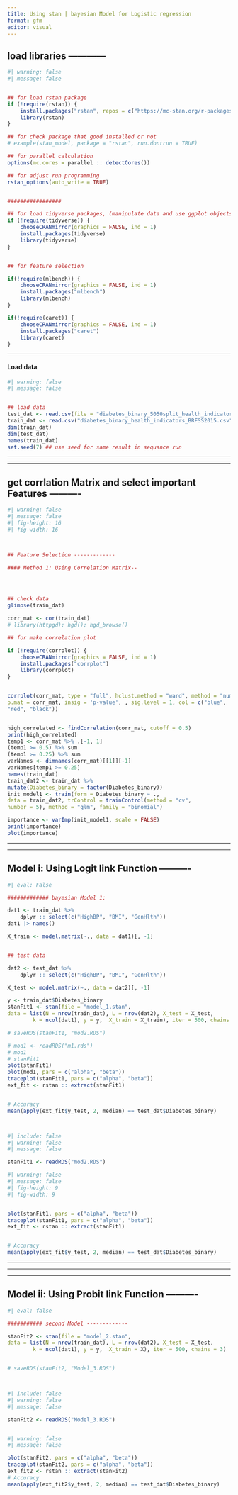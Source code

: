 ```yaml
---
title: Using stan | bayesian Model for Logistic regression 
format: gfm
editor: visual
---
```




## load libraries ------------


```r
#| warning: false
#| message: false


## for load rstan package
if (!require(rstan)) {
    install.packages("rstan", repos = c("https://mc-stan.org/r-packages/", getOption("repos")))
    library(rstan)
}

## for check package that good installed or not
# example(stan_model, package = "rstan", run.dontrun = TRUE)

## for parallel calculation 
options(mc.cores = parallel :: detectCores())

## for adjust run programming
rstan_options(auto_write = TRUE)


#################

## for load tidyverse packages, (manipulate data and use ggplot objects)
if (!require(tidyverse)) {
    chooseCRANmirror(graphics = FALSE, ind = 1)
    install.packages(tidyverse)
    library(tidyverse)
}


## for feature selection 

if(!require(mlbench)) {
    chooseCRANmirror(graphics = FALSE, ind = 1)
    install.packages("mlbench")
    library(mlbench)
}

if(!require(caret)) {
    chooseCRANmirror(graphics = FALSE, ind = 1)
    install.packages("caret")
    library(caret)
}

```




***



#### Load data


```r
#| warning: false
#| message: false


## load data
test_dat <- read.csv(file = "diabetes_binary_5050split_health_indicators_BRFSS2015.csv", header = TRUE)
train_dat <- read.csv("diabetes_binary_health_indicators_BRFSS2015.csv", header = TRUE)
dim(train_dat)
dim(test_dat)
names(train_dat)
set.seed(7) ## use seed for same result in sequance run 
```




***
***




## get corrlation Matrix and select important Features ----------



```r
#| warning: false
#| message: false
#| fig-height: 16
#| fig-width: 16



## Feature Selection -------------

#### Method 1: Using Correlation Matrix--




## check data
glimpse(train_dat)

corr_mat <- cor(train_dat)
# library(httpgd); hgd(); hgd_browse()

## for make correlation plot

if (!require(corrplot)) {
    chooseCRANmirror(graphics = FALSE, ind = 1)
    install.packages("corrplot")
    library(corrplot)
}


corrplot(corr_mat, type = "full", hclust.method = "ward", method = "number", 
p.mat = corr_mat, insig = 'p-value', , sig.level = 1, col = c("blue", 
"red", "black"))


high_correlated <- findCorrelation(corr_mat, cutoff = 0.5)
print(high_correlated)
temp1 <- corr_mat %>% .[-1, 1] 
(temp1 >= 0.5) %>% sum
(temp1 >= 0.25) %>% sum
varNames <- dimnames(corr_mat)[[1]][-1]
varNames[temp1 >= 0.25]
names(train_dat)
train_dat2 <- train_dat %>% 
mutate(Diabetes_binary = factor(Diabetes_binary))
init_model1 <- train(form = Diabetes_binary ~ ., 
data = train_dat2, trControl = trainControl(method = "cv", 
number = 5), method = "glm", family = "binomial")

importance <- varImp(init_model1, scale = FALSE)
print(importance)
plot(importance)
```




***
***



## Model i: Using Logit link Function ----------



```r
#| eval: False

############# bayesian Model 1:

dat1 <- train_dat %>%
    dplyr :: select(c("HighBP", "BMI", "GenHlth"))
dat1 |> names()

X_train <- model.matrix(~., data = dat1)[, -1] 


## test data

dat2 <- test_dat %>%
    dplyr :: select(c("HighBP", "BMI", "GenHlth"))

X_test <- model.matrix(~., data = dat2)[, -1] 

y <- train_dat$Diabetes_binary
stanFit1 <- stan(file = "model_1.stan", 
data = list(N = nrow(train_dat), L = nrow(dat2), X_test = X_test,
        k = ncol(dat1), y = y,  X_train = X_train), iter = 500, chains = 3)

# saveRDS(stanFit1, "mod2.RDS")

# mod1 <- readRDS("m1.rds")
# mod1
# stanFit1
plot(stanFit1)
plot(mod1, pars = c("alpha", "beta"))
traceplot(stanFit1, pars = c("alpha", "beta"))
ext_fit <- rstan :: extract(stanFit1)


# Accuracy
mean(apply(ext_fit$y_test, 2, median) == test_dat$Diabetes_binary)




```




```r
#| include: false
#| warning: false
#| message: false

stanFit1 <- readRDS("mod2.RDS")

```


```r
#| warning: false
#| message: false
#| fig-height: 9
#| fig-width: 9


plot(stanFit1, pars = c("alpha", "beta"))
traceplot(stanFit1, pars = c("alpha", "beta"))
ext_fit <- rstan :: extract(stanFit1)


# Accuracy
mean(apply(ext_fit$y_test, 2, median) == test_dat$Diabetes_binary)

```



***
***
***



## Model ii: Using Probit link Function ----------



```r
#| eval: false

########### second Model -------------

stanFit2 <- stan(file = "model_2.stan", 
data = list(N = nrow(train_dat), L = nrow(dat2), X_test = X_test,
        k = ncol(dat1), y = y,  X_train = X), iter = 500, chains = 3)


# saveRDS(stanFit2, "Model_3.RDS")




```



```r
#| include: false
#| warning: false
#| message: false

stanFit2 <- readRDS("Model_3.RDS")



```



```r
#| warning: false
#| message: false

plot(stanFit2, pars = c("alpha", "beta"))
traceplot(stanFit2, pars = c("alpha", "beta"))
ext_fit2 <- rstan :: extract(stanFit2)
# Accuracy
mean(apply(ext_fit2$y_test, 2, median) == test_dat$Diabetes_binary)



```